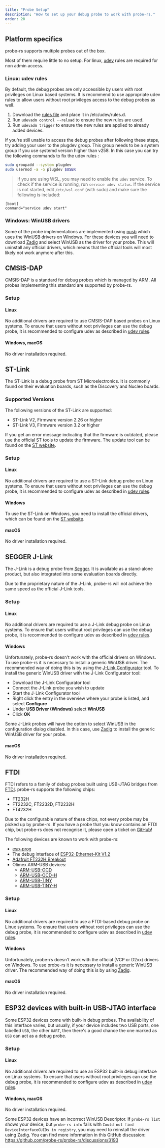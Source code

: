 ```yaml
---
title: "Probe Setup"
description: "How to set up your debug probe to work with probe-rs."
order: 20
---
```


## Platform specifics

probe-rs supports multiple probes out of the box.

Most of them require little to no setup. For linux, [udev](#linux-udev-rules) rules
are required for non admin access.

### Linux: udev rules

By default, the debug probes are only accessible by users with root privileges
on Linux based systems. It is recommend to use appropriate udev rules to allow
users without root privileges access to the debug probes as well.

1. Download the <a href="/files/69-probe-rs.rules" download="69-probe-rs.rules">rules file</a> and place
   it in /etc/udev/rules.d.
2. Run `udevadm control --reload` to ensure the new rules are used.
3. Run `udevadm trigger` to ensure the new rules are applied to already added
   devices.

If you're still unable to access the debug probes after following these steps,
try adding your user to the plugdev group. This group needs to be a system group
if you use systemd version higher than v258. In this case you can try the following
commands to fix the udev rules :

```bash
sudo groupadd --system plugdev
sudo usermod -a -G plugdev $USER
```

[^1]: The file needs to have an initial number lower than 73, otherwise the udev
rules do not get applied properly. See
[this Github discussion](https://github.com/systemd/systemd/issues/4288#issuecomment-348166161)
for more information.

> If you are using WSL, you may need to enable the `udev` service. To check if the service is
> running, run `service udev status`. If the service is not started, edit `/etc/wsl.conf`
> (with sudo) and make sure the following is included:

```
[boot]
command="service udev start"
```

### Windows: WinUSB drivers

Some of the probe implementations are implemented using [nusb](https://crates.io/crates/nusb) which
uses the WinUSB drivers on Windows. For these devices you will need to download
[Zadig](https://zadig.akeo.ie/) and select WinUSB as the driver for your probe. This will uninstall
any official drivers, which means that the official tools will most likely not work anymore after
this.

## CMSIS-DAP

CMSIS-DAP is a standard for debug probes which is managed by ARM. All probes
implementing this standard are supported by probe-rs.

### Setup

#### Linux

No additional drivers are required to use CMSIS-DAP based probes on Linux
systems. To ensure that users without root privileges can use the debug probe,
it is recommended to configure udev as described in [udev rules](#linux-udev-rules).

#### Windows, macOS

No driver installation required.

## ST-Link

The ST-Link is a debug probe from ST Microelectronics. It is commonly found on
their evaluation boards, such as the Discovery and Nucleo boards.

### Supported Versions

The following versions of the ST-Link are supported:

- ST-Link V2, Firmware version 2.26 or higher
- ST-Link V3, Firmware version 3.2 or higher

If you get an error message indicating that the firmware is outdated, please use
the official ST tools to update the firmware. The update tool can be found on
the [ST website](https://www.st.com/en/development-tools/stsw-link007.html).

### Setup

#### Linux

No additional drivers are required to use a ST-Link debug probe on Linux
systems. To ensure that users without root privileges can use the debug probe,
it is recommended to configure udev as described in [udev rules](#linux-udev-rules).

#### Windows

To use the ST-Link on Windows, you need to install the official drivers, which
can be found on the
[ST website](https://www.st.com/en/development-tools/stsw-link009.html).

#### macOS

No driver installation required.

## SEGGER J-Link

The J-Link is a debug probe from [Segger](https://www.segger.com/). It is
available as a stand-alone product, but also integrated into some evaluation boards
directly.

Due to the proprietary nature of the J-Link, probe-rs will not achieve the same
speed as the official J-Link tools.

### Setup

#### Linux

No additional drivers are required to use a J-Link debug probe on Linux systems.
To ensure that users without root privileges can use the debug probe, it is
recommended to configure udev as described in [udev rules](#linux-udev-rules).

#### Windows

Unfortunately, probe-rs doesn't work with the official drivers on Windows. To
use probe-rs it is necessary to install a generic WinUSB driver. The recommended
way of doing this is by using the 
[J-Link Configurator](https://www.segger.com/products/debug-probes/j-link/tools/j-link-configurator/)
tool. To install the generic WinUSB driver with the J-Link Configurator tool:

- Download the J-Link Configurator tool
- Connect the J-Link probe you wish to update
- Start the J-Link Configurator tool
- Right click the entry in the overview where your probe is listed, and select
**Configure**
- Under **USB Driver (Windows)** select **WinUSB**
- Click **OK**

Some J-Link probes will have the option to select WinUSB in the configuration
dialog disabled. In this case, use [Zadig](#windows-winusb-drivers) to
install the generic WinUSB driver for your probe.

#### macOS

No driver installation required.

## FTDI

FTDI refers to a family of debug probes built using USB-JTAG bridges from
[FTDI](https://ftdichip.com/). probe-rs supports the following chips:

- FT232H
- FT2232C, FT2232D, FT2232H
- FT4232H

Due to the configurable nature of these chips, not every probe may be picked up by probe-rs. If you
have a probe that you know contains an FTDI chip, but probe-rs does not recognise it, please open
a ticket on [GitHub](https://github.com/probe-rs/probe-rs/issues/new?assignees=&labels=enhancement&projects=&template=feature_request.md&title=)!

The following devices are known to work with probe-rs:

- [esp-prog](https://docs.espressif.com/projects/espressif-esp-dev-kits/en/latest/other/esp-prog/user_guide.html)
- The debug interface of [ESP32-Ethernet-Kit V1.2](https://docs.espressif.com/projects/esp-idf/en/latest/esp32/hw-reference/esp32/get-started-ethernet-kit.html)
- [Adafruit FT232H Breakout](https://learn.adafruit.com/adafruit-ft232h-breakout)
- Olimex ARM-USB devices:
   - [ARM-USB-OCD](https://www.olimex.com/Products/ARM/JTAG/ARM-USB-OCD/)
   - [ARM-USB-OCD-H](https://www.olimex.com/Products/ARM/JTAG/ARM-USB-OCD-H/)
   - [ARM-USB-TINY](https://www.olimex.com/Products/ARM/JTAG/ARM-USB-TINY/)
   - [ARM-USB-TINY-H](https://www.olimex.com/Products/ARM/JTAG/ARM-USB-TINY-H/)

### Setup

#### Linux

No additional drivers are required to use a FTDI-based debug probe on Linux systems.
To ensure that users without root privileges can use the debug probe, it is
recommended to configure udev as described in [udev rules](#linux-udev-rules).

#### Windows

Unfortunately, probe-rs doesn't work with the official (VCP or D2xx) drivers on Windows. To
use probe-rs it is necessary to install a generic WinUSB driver. The recommended
way of doing this is by using [Zadig](#windows-winusb-drivers).

#### macOS

No driver installation required.

## ESP32 devices with built-in USB-JTAG interface

Some ESP32 devices come with built-in debug probes. The availability of this interface varies,
but usually, if your device includes two USB ports, one labelled `USB`, the other `UART`, then
there's a good chance the one marked as `USB` can act as a debug probe.

### Setup

#### Linux

No additional drivers are required to use an ESP32 built-in debug interface on Linux systems.
To ensure that users without root privileges can use the debug probe, it is
recommended to configure udev as described in [udev rules](#linux-udev-rules).

#### Windows, macOS

No driver installation required.

Some ESP32 devices have an incorrect WinUSB Descriptor. If ``probe-rs list`` shows your device, but ``probe-rs info`` fails with ``Could not find DeviceInterfaceGUIDs in registry``, you may need to reinstall the driver using Zadig. You can find more information in this GitHub discussion: https://github.com/probe-rs/probe-rs/discussions/3193
